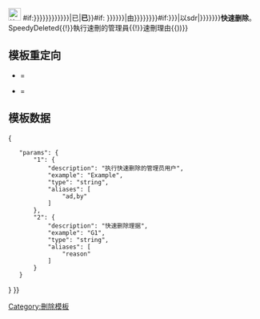 [[File:Symbol speedy vote.svg|25px|快速刪除]] {{{{{|safesubst:}}}#if:{{{1|{{{2|{{{reason|{{{ad|{{{by|}}}}}}}}}}}}}}}|已|<b>已</b>}}{{{{{|safesubst:}}}#if: {{{1|{{{ad|{{{by|}}}}}}}}}|由{{User link|{{{1|{{{ad|{{{by}}}}}}}}}}}}}{{{{{|safesubst:}}}#if:{{{2|{{{reason|}}}}}}|以{{{{{|safesubst:}}}sdr|{{{2|{{{reason}}}}}}}}}}'''快速删除'''。<noinclude>{{doc|content={{((}}SpeedyDeleted{{!}}執行速刪的管理員{{!}}速刪理由{{))}}

==模板重定向==
*{{tl|已快速删除}}={{tl|SpeedyDeleted}}
*{{tl|已速删}}={{tl|SpeedyDeleted}}

==模板数据==
<templatedata>
{
	"params": {
		"1": {
			"description": "执行快速删除的管理员用户",
			"example": "Example",
			"type": "string",
			"aliases": [
				"ad,by"
			]
		},
		"2": {
			"description": "快速删除理据",
			"example": "G1",
			"type": "string",
			"aliases": [
				"reason"
			]
		}
	}
}
</templatedata>}}
[[Category:刪除模板]]</noinclude>